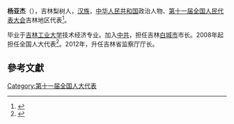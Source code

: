 '''杨亚杰'''（{{bd|1956年||}}），吉林梨树人，[[汉族|汉族]]，[[中华人民共和国|中华人民共和国]]政治人物、[[第十一届全国人民代表大会|第十一届全国人民代表大会]]吉林地区代表<ref>{{cite web|author=新华网|title=第十一届全国人大代表|url=http://news.xinhuanet.com/ziliao/2008-03/03/content_7708230.htm?node=36628|publisher=新华网|accessdate=2014-01-07|archive-date=2014-01-10|archive-url=https://web.archive.org/web/20140110211415/http://news.xinhuanet.com/ziliao/2008-03/03/content_7708230.htm?node=36628|dead-url=no}}</ref>。

毕业于[[吉林工业大学|吉林工业大学]]技术经济专业。加入[[中共|中共]]，担任吉林[[白城市|白城市]]市长。2008年起担任全国人大代表<ref>{{cite news|title=全国人大代表信息-杨亚杰|url= http://210.82.31.1:8084/delegate/viewDelegate.action?dbid=110492|accessdate=2013-04-05|newspaper=全国人大网|archive-url=https://web.archive.org/web/20140306060116/http://www.npc.gov.cn/delegate/viewDelegate.action?dbid=110492|archive-date=2014-03-06|dead-url=yes}}</ref>。2012年，升任吉林省监察厅厅长。

==參考文獻==
{{reflist}}
[[Category:第十一届全国人大代表|Category:第十一届全国人大代表]]